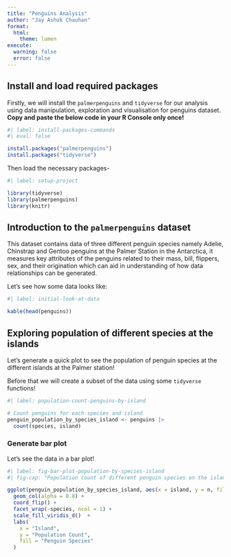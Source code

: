 ```yaml
---
title: "Penguins Analysis"
author: "Jay Ashok Chauhan"
format: 
  html:
    theme: lumen
execute: 
  warning: false
  error: false
---
```


## Install and load required packages

Firstly, we will install the `palmerpenguins` and `tidyverse` for our analysis using data manipulation, exploration and visualisation for penguins dataset. 
**Copy and paste the below code in your R Console only once!**

```r
#| label: install-packages-commands
#| eval: false

install.packages("palmerpenguins")
install.packages("tidyverse")
```

Then load the necessary packages-

```r
#| label: setup-project

library(tidyverse)
library(palmerpenguins)
library(knitr)
```

## Introduction to the `palmerpenguins` dataset

This dataset contains data of three different penguin species namely Adelie, Chinstrap and Gentoo penguins at the Palmer Station in the Antarctica, it measures key attributes of the penguins related to their mass, bill, flippers, sex, and their origination which can aid in understanding of how data relationships can be generated.

Let's see how some data looks like:

```r
#| label: initial-look-at-data

kable(head(penguins))
```

## Exploring population of different species at the islands

Let's generate a quick plot to see the population of penguin species at the different islands at the Palmer station! 

Before that we will create a subset of the data using some `tidyverse` functions!

```r
#| label: population-count-penguins-by-island

# Count penguins for each species and island
penguin_population_by_species_island <- penguins |>
  count(species, island)
```

### Generate bar plot

Let's see the data in a bar plot!

```r
#| label: fig-bar-plot-population-by-species-island
#| fig-cap: "Population count of different penguin species on the islands at the Palmer Station"

ggplot(penguin_population_by_species_island, aes(x = island, y = n, fill = species)) +
  geom_col(alpha = 0.8) +
  coord_flip() +
  facet_wrap(~species, ncol = 1) +
  scale_fill_viridis_d()  +
  labs(
    x = "Island",
    y = "Population Count",
    fill = "Penguin Species"
  )
```